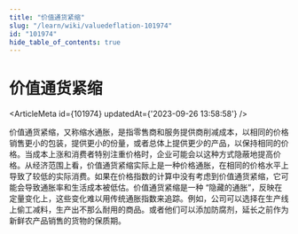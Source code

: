 ```yaml
---
title: "价值通货紧缩"
slug: "/learn/wiki/valuedeflation-101974"
id: "101974"
hide_table_of_contents: true
---
```



# 价值通货紧缩

<ArticleMeta id={101974} updatedAt={'2023-09-26 13:58:58'} />
<div className='border-solid border-b border-t-0 my-4 border-[var(--ifm-color-gray-300)]' />

价值通货紧缩，又称缩水通胀，是指零售商和服务提供商削减成本，以相同的价格销售更小的包装，提供更小的份量，或者总体上提供更少的产品，以保持相同的价格。当成本上涨和消费者特别注重价格时，企业可能会以这种方式隐蔽地提高价格。从经济范围上看，价值通货紧缩实际上是一种价格通胀，在相同的价格水平上导致了较低的实际消费。如果在价格指数的计算中没有考虑到价值通货紧缩，它可能会导致通胀率和生活成本被低估。价值通货紧缩是一种 “隐藏的通胀”，反映在定量变化上，这些变化难以用传统通胀指数来追踪。例如，公司可以选择在生产线上偷工减料，生产出不那么耐用的商品。或者他们可以添加防腐剂，延长之前作为新鲜农产品销售的货物的保质期。
